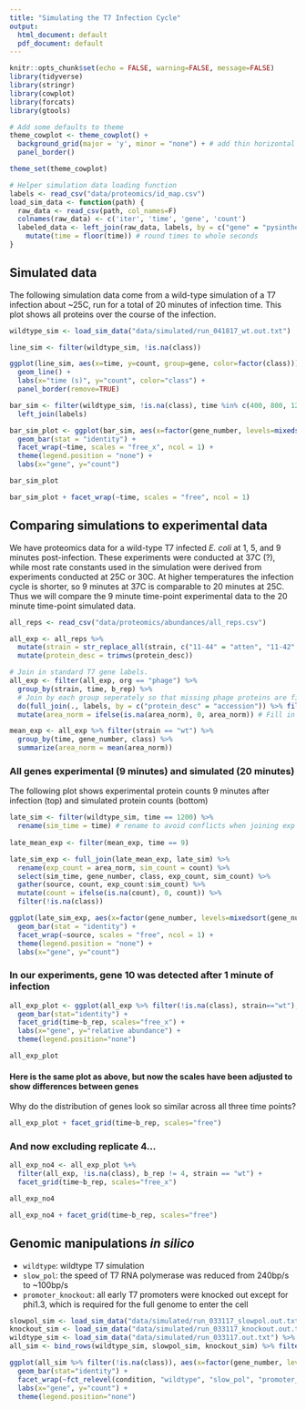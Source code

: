 ```yaml
---
title: "Simulating the T7 Infection Cycle"
output:
  html_document: default
  pdf_document: default
---
```


```r
knitr::opts_chunk$set(echo = FALSE, warning=FALSE, message=FALSE)
library(tidyverse)
library(stringr)
library(cowplot)
library(forcats)
library(gtools)

# Add some defaults to theme
theme_cowplot <- theme_cowplot() + 
  background_grid(major = 'y', minor = "none") + # add thin horizontal lines 
  panel_border()

theme_set(theme_cowplot)

# Helper simulation data loading function
labels <- read_csv("data/proteomics/id_map.csv")
load_sim_data <- function(path) {
  raw_data <- read_csv(path, col_names=F) 
  colnames(raw_data) <- c('iter', 'time', 'gene', 'count')
  labeled_data <- left_join(raw_data, labels, by = c("gene" = "pysinthe")) %>% 
    mutate(time = floor(time)) # round times to whole seconds
}
```

## Simulated data

The following simulation data come from a wild-type simulation of a T7 infection about ~25C, run for a total of 20 minutes of infection time. This plot shows all proteins over the course of the infection.

```r

wildtype_sim <- load_sim_data("data/simulated/run_041817_wt.out.txt")

```

```r

line_sim <- filter(wildtype_sim, !is.na(class))

ggplot(line_sim, aes(x=time, y=count, group=gene, color=factor(class))) +
  geom_line() +
  labs(x="time (s)", y="count", color="class") +
  panel_border(remove=TRUE)
```

```r
bar_sim <- filter(wildtype_sim, !is.na(class), time %in% c(400, 800, 1200, 1600, 2000)) %>%
  left_join(labels)

bar_sim_plot <- ggplot(bar_sim, aes(x=factor(gene_number, levels=mixedsort(gene_number)), y=count, fill=factor(class))) +
  geom_bar(stat = "identity") +
  facet_wrap(~time, scales = "free_x", ncol = 1) +
  theme(legend.position = "none") +
  labs(x="gene", y="count")

bar_sim_plot

bar_sim_plot + facet_wrap(~time, scales = "free", ncol = 1)

```

## Comparing simulations to experimental data

We have proteomics data for a wild-type T7 infected _E. coli_ at 1, 5, and 9 minutes post-infection. These experiments were conducted at 37C (?), while most rate constants used in the simulation were derived from experiments conducted at 25C or 30C. At higher temperatures the infection cycle is shorter, so 9 minutes at 37C is comparable to 20 minutes at 25C. Thus we will compare the 9 minute time-point experimental data to the 20 minute time-point simulated data.

```r
all_reps <- read_csv("data/proteomics/abundances/all_reps.csv")

all_exp <- all_reps %>%
  mutate(strain = str_replace_all(strain, c("11-44" = "atten", "11-42" = "evol", "11-46" = "wt"))) %>%
  mutate(protein_desc = trimws(protein_desc))

# Join in standard T7 gene labels.
all_exp <- filter(all_exp, org == "phage") %>% 
  group_by(strain, time, b_rep) %>%
  # Join by each group seperately so that missing phage proteins are filled in with NAs
  do(full_join(., labels, by = c("protein_desc" = "accession")) %>% fill(strain, time, b_rep)) %>%
  mutate(area_norm = ifelse(is.na(area_norm), 0, area_norm)) # Fill in missing proteins (NAs) with 0

mean_exp <- all_exp %>% filter(strain == "wt") %>%
  group_by(time, gene_number, class) %>% 
  summarize(area_norm = mean(area_norm))
```

### All genes experimental (9 minutes) and simulated (20 minutes)

The following plot shows experimental protein counts 9 minutes after infection (top) and simulated protein counts (bottom)

```r
late_sim <- filter(wildtype_sim, time == 1200) %>% 
  rename(sim_time = time) # rename to avoid conflicts when joining exp data
  
late_mean_exp <- filter(mean_exp, time == 9)

late_sim_exp <- full_join(late_mean_exp, late_sim) %>% 
  rename(exp_count = area_norm, sim_count = count) %>%
  select(sim_time, gene_number, class, exp_count, sim_count) %>%
  gather(source, count, exp_count:sim_count) %>%
  mutate(count = ifelse(is.na(count), 0, count)) %>%
  filter(!is.na(class))

ggplot(late_sim_exp, aes(x=factor(gene_number, levels=mixedsort(gene_number)), y=count, fill=factor(class))) +
  geom_bar(stat = "identity") +
  facet_wrap(~source, scales = "free", ncol = 1) +
  theme(legend.position = "none") +
  labs(x="gene", y="count")

```

### In our experiments, gene 10 was detected after 1 minute of infection

```r

all_exp_plot <- ggplot(all_exp %>% filter(!is.na(class), strain=="wt"), aes(x=gene_number, y=area_norm, fill=factor(class))) +
  geom_bar(stat="identity") +
  facet_grid(time~b_rep, scales="free_x") +
  labs(x="gene", y="relative abundance") +
  theme(legend.position="none")

all_exp_plot
```

#### Here is the same plot as above, but now the scales have been adjusted to show differences between genes

Why do the distribution of genes look so similar across all three time points?

```r

all_exp_plot + facet_grid(time~b_rep, scales="free")

```

### And now excluding replicate 4...

```r

all_exp_no4 <- all_exp_plot %+% 
  filter(all_exp, !is.na(class), b_rep != 4, strain == "wt") + 
  facet_grid(time~b_rep, scales="free_x")

all_exp_no4

all_exp_no4 + facet_grid(time~b_rep, scales="free")

```

## Genomic manipulations _in silico_

- `wildtype`: wildtype T7 simulation
- `slow_pol`: the speed of T7 RNA polymerase was reduced from 240bp/s to ~100bp/s
- `promoter_knockout`: all early T7 promoters were knocked out except for phi1.3, which is required for the full genome to enter the cell

```r

slowpol_sim <- load_sim_data("data/simulated/run_033117_slowpol.out.txt") %>% mutate(condition="slow_pol")
knockout_sim <- load_sim_data("data/simulated/run_033117_knockout.out.txt") %>% mutate(condition="promoter_knockout")
wildtype_sim <- load_sim_data("data/simulated/run_033117.out.txt") %>% mutate(condition="wildtype")
all_sim <- bind_rows(wildtype_sim, slowpol_sim, knockout_sim) %>% filter(time == 1200)

ggplot(all_sim %>% filter(!is.na(class)), aes(x=factor(gene_number, levels=mixedsort(gene_number)), y=count, fill=factor(class))) +
  geom_bar(stat="identity") +
  facet_wrap(~fct_relevel(condition, "wildtype", "slow_pol", "promoter_knockout"), ncol = 1, scales="free_x") +
  labs(x="gene", y="count") +
  theme(legend.position="none")

```